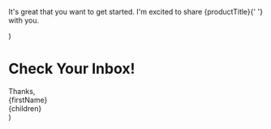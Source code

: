 
  <p>
    It's great that you want to get started. I'm excited to share {productTitle}{' '}
    with you.
  </p>
)

# Check Your Inbox!

<Message />

<div className="italic">
  Thanks,
  <br />
  {firstName}
</div>


  <Layout>
    <div className="prose dark:prose-dark prose-lg mx-auto py-24 px-5 lg:px-0">
      {children}
    </div>
  </Layout>
)
